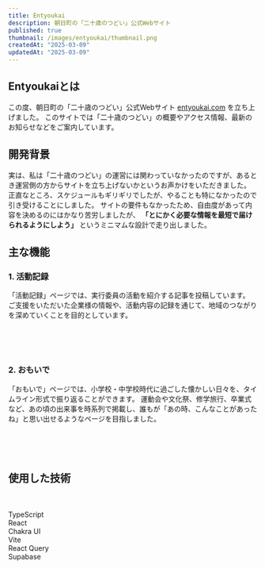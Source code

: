 ```yaml
---
title: Entyoukai
description: 朝日町の「二十歳のつどい」公式Webサイト
published: true
thumbnail: /images/entyoukai/thumbnail.png
createdAt: "2025-03-09"
updatedAt: "2025-03-09"
---
```


## Entyoukaiとは

この度、朝日町の「二十歳のつどい」公式Webサイト [entyoukai.com](https://entyoukai.com) を立ち上げました。
このサイトでは「二十歳のつどい」の概要やアクセス情報、最新のお知らせなどをご案内しています。

## 開発背景

実は、私は「二十歳のつどい」の運営には関わっていなかったのですが、あるとき運営側の方からサイトを立ち上げないかというお声かけをいただきました。
正直なところ、スケジュールもギリギリでしたが、やることも特になかったので引き受けることにしました。
サイトの要件もなかったため、自由度があって内容を決めるのにはかなり苦労しましたが、
**「とにかく必要な情報を最短で届けられるようにしよう」** というミニマムな設計で走り出しました。

## 主な機能

### 1. 活動記録

「活動記録」ページでは、実行委員の活動を紹介する記事を投稿しています。
ご支援をいただいた企業様の情報や、活動内容の記録を通じて、地域のつながりを深めていくことを目的としています。

<br />
<br />

<Mockup title="entyoukai.com" src="/images/entyoukai/article.png" />

<br />

### 2. おもいで

「おもいで」ページでは、小学校・中学校時代に過ごした懐かしい日々を、タイムライン形式で振り返ることができます。
運動会や文化祭、修学旅行、卒業式など、あの頃の出来事を時系列で掲載し、誰もが「あの時、こんなことがあったね」と思い出せるようなページを目指しました。

<br />
<br />

<Mockup title="entyoukai.com" src="/images/entyoukai/memory.png" />

<br />

## 使用した技術

<br />
<br />

<div className="grid grid-cols-3 gap-16 px-6 md:grid-cols-6 md:px-4">
  <div className="flex flex-col items-center space-y-2">
    <Icon name="typescript" className="size-16 dark:fill-white" />
    <span className="font-semibold whitespace-nowrap">TypeScript</span>
  </div>
  <div className="flex flex-col items-center space-y-2">
    <Icon name="react" className="size-16 dark:fill-white" />
    <span className="font-semibold whitespace-nowrap">React</span>
  </div>
  <div className="flex flex-col items-center space-y-2">
    <Icon name="chakraui" className="size-16 dark:fill-white" />
    <span className="font-semibold whitespace-nowrap">Chakra UI</span>
  </div>
  <div className="flex flex-col items-center space-y-2">
    <Icon name="vite" className="size-16 dark:fill-white" />
    <span className="font-semibold whitespace-nowrap">Vite</span>
  </div>
  <div className="flex flex-col items-center space-y-2">
    <Icon name="reactquery" className="size-16 dark:fill-white" />
    <span className="font-semibold whitespace-nowrap">React Query</span>
  </div>
  <div className="flex flex-col items-center space-y-2">
    <Icon name="supabase" className="size-16 dark:fill-white" />
    <span className="font-semibold whitespace-nowrap">Supabase</span>
  </div>
</div>
